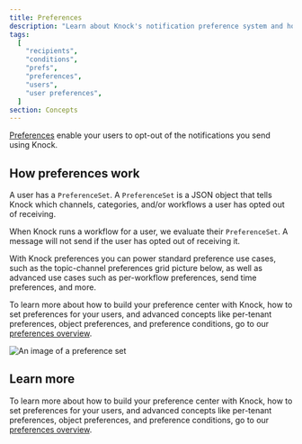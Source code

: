 ```yaml
---
title: Preferences
description: "Learn about Knock's notification preference system and how preferences are evaluated in workflows."
tags:
  [
    "recipients",
    "conditions",
    "prefs",
    "preferences",
    "users",
    "user preferences",
  ]
section: Concepts
---
```


[Preferences](/reference#preferences) enable your users to opt-out of the notifications you send using Knock.

## How preferences work

A user has a `PreferenceSet`. A `PreferenceSet` is a JSON object that tells Knock which channels, categories, and/or workflows a user has opted out of receiving.

When Knock runs a workflow for a user, we evaluate their `PreferenceSet`. A message will not send if the user has opted out of receiving it.

With Knock preferences you can power standard preference use cases, such as the topic-channel preferences grid picture below, as well as advanced use cases such as per-workflow preferences, send time preferences, and more.

To learn more about how to build your preference center with Knock, how to set preferences for your users, and advanced concepts like per-tenant preferences, object preferences, and preference conditions, go to our [preferences overview](/preferences/overview).

<Image
  src="/images/what-is-knock/preferences.png"
  alt="An image of a preference set"
  width={1356}
  height={1452}
  className="rounded-md mx-auto border border-gray-200"
/>

## Learn more

To learn more about how to build your preference center with Knock, how to set preferences for your users, and advanced concepts like per-tenant preferences, object preferences, and preference conditions, go to our [preferences overview](/preferences/overview).
